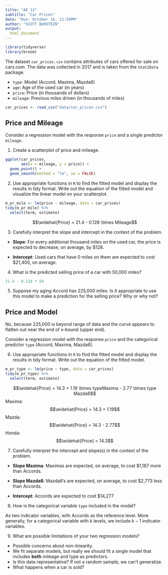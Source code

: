 ```yaml
---
title: "AE 13"
subtitle: "Car Prices"
date: "Due: October 16, 11:59PM"
author: "SCOTT BURSTEIN"
output: 
  html_document
---
```


```r
library(tidyverse)
library(broom)
```

The dataset `car_prices.csv` contains attributes of cars offered for sale on 
cars.com. The data was collected in 2017 and is taken from the `Stat2Data` 
package.

- `type`: Model (Accord, Maxima, Mazda6)
- `age`: Age of the used car (in years)
- `price`: Price (in thousands of dollars)
- `mileage`: Previous miles driven (in thousands of miles)

```r
car_prices <- read_csv("data/car_prices.csv")
```


## Price and Mileage

Consider a regression model with the response `price` and a single predictor 
`mileage`. 

1. Create a scatterplot of price and mileage.

```r
ggplot(car_prices,
       aes(x = mileage, y = price)) +
  geom_point() +
  geom_smooth(method = "lm", se = FALSE)

```


2. Use appropriate functions in `R` to find the fitted model and display the 
results in tidy format. Write out the equation of the fitted model and visualize
the linear model on your scatterplot.

```r
m_pr_mile <- lm(price ~ mileage, data = car_prices)
tidy(m_pr_mile) %>%
  select(term, estimate)
```
$$\widehat{Price} = 21.4 - 0.128 \times Mileage$$

3. Carefully interpret the slope and intercept in the context of the problem.

- **Slope**: For every additional thousand miles on the used car, the price is 
expected to decrease, on average, by $128.

- **Intercept**: Used cars that have 0 miles on them are expected to cost 
$21,400, on average.

4. What is the predicted selling price of a car with 50,000 miles?

```r
21.4 - 0.128 * 50
```


5. Suppose my aging Accord has 225,000 miles. Is it appropriate to use this 
model to make a prediction for the selling price? Why or why not?

## Price and Model

No, because 225,000 is beyond range of data and the curve appears to flatten out near the end of x-bound (upper end).

Consider a regression model with the response `price` and the categorical 
predictor `type` (Accord, Maxima, Mazda6).

6. Use appropriate functions in `R` to find the fitted model and display the 
results in tidy format. Write out the equation of the fitted model.

```r
m_pr_type <- lm(price ~ type, data = car_prices)
tidy(m_pr_type) %>%
  select(term, estimate)
```

$$\widehat{Price} = 14.3 + 1.19 \times typeMaxima - 2.77 \times type Mazda6$$
Maxima:
$$\widehat{Price} = 14.3 + 1.19$$
Mazda:
$$\widehat{Price} = 14.3 - 2.77$$
Honda:
$$\widehat{Price} = 14.3$$

7. Carefully interpret the intercept and slope(s) in the context of the problem.

- **Slope Maxima**: Maximas are expected, on average, to cost $1,187 more than 
Accords.

- **Slope Mazda6**: Mazda6's are expected, on average, to cost $2,773 less than 
Accords.

- **Intercept**: Accords are expected to cost $14,277

8. How is the categorical variable `type` included in the model?

As two indicator variables, with Accords as the reference level. More generally, 
for a categorical variable with $k$ levels, we include $k-1$ indicator 
variables.

9. What are possible limitations of your two regression models?

- Possible concerns about non-linearity.
- We fit separate models, but really we should fit a single model that includes 
**both** mileage and type as predictors.
- Is this data representative? If not a random sample, we can't generalize.
- What happens when a car is sold?
